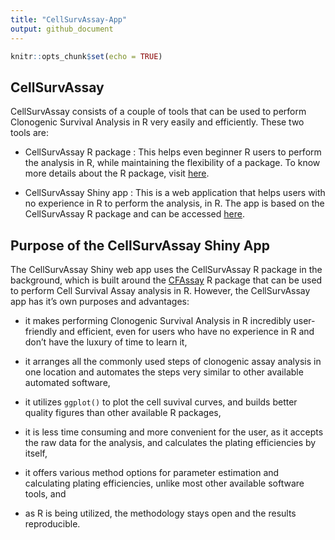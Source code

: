 ```yaml
---
title: "CellSurvAssay-App"
output: github_document
---
```


```r
knitr::opts_chunk$set(echo = TRUE)
```

## CellSurvAssay

CellSurvAssay consists of a couple of tools that can be used to perform Clonogenic Survival Analysis in R very easily and efficiently. These two tools are:

* CellSurvAssay R package : This helps even beginner R users to perform the analysis in R, while maintaining the flexibility of a package. To know more details about the R package, visit [here](https://pickeringlab.github.io/CellSurvAssay/).

* CellSurvAssay Shiny app : This is a web application that helps users with no experience in R to perform the analysis, in R. The app is based on the CellSurvAssay R package and can be accessed [here](https://pickeringlab.shinyapps.io/CellSurvAssay-App/).

## Purpose of the CellSurvAssay Shiny App

The CellSurvAssay Shiny web app uses the CellSurvAssay R package in the background, which is built around the [CFAssay](https://bioconductor.org/packages/release/bioc/html/CFAssay.html) R package that can be used to perform Cell Survival Assay analysis in R. However, the CellSurvAssay app has it’s own purposes and advantages:

* it makes performing Clonogenic Survival Analysis in R incredibly user-friendly and efficient, even for users who have no experience in R and don't have the luxury of time to learn it,

* it arranges all the commonly used steps of clonogenic assay analysis in one location and automates the steps very similar to other available automated software,

* it utilizes `ggplot()` to plot the cell suvival curves, and builds better quality figures than other available R packages,

* it is less time consuming and more convenient for the user, as it accepts the raw data for the analysis, and calculates the plating efficiencies by itself,

* it offers various method options for parameter estimation and calculating plating efficiencies, unlike most other available software tools, and

* as R is being utilized, the methodology stays open and the results reproducible.